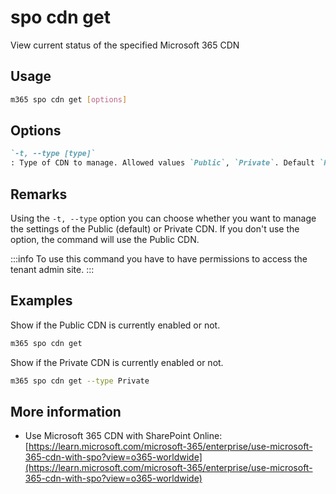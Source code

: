 
# spo cdn get

View current status of the specified Microsoft 365 CDN

## Usage

```sh
m365 spo cdn get [options]
```

## Options

```md defintion-list
`-t, --type [type]`
: Type of CDN to manage. Allowed values `Public`, `Private`. Default `Public`.
```

<Global />

## Remarks

Using the `-t, --type` option you can choose whether you want to manage the settings of the Public (default) or Private CDN. If you don't use the option, the command will use the Public CDN.

:::info
To use this command you have to have permissions to access the tenant admin site.
:::

## Examples

Show if the Public CDN is currently enabled or not.

```sh
m365 spo cdn get
```

Show if the Private CDN is currently enabled or not.

```sh
m365 spo cdn get --type Private
```

## More information

- Use Microsoft 365 CDN with SharePoint Online: [https://learn.microsoft.com/microsoft-365/enterprise/use-microsoft-365-cdn-with-spo?view=o365-worldwide](https://learn.microsoft.com/microsoft-365/enterprise/use-microsoft-365-cdn-with-spo?view=o365-worldwide)

